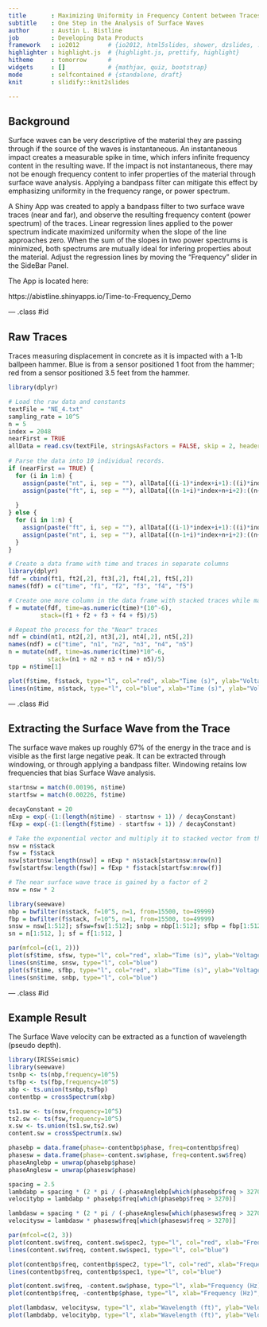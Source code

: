 ---
title       : Maximizing Uniformity in Frequency Content between Traces
subtitle    : One Step in the Analysis of Surface Waves
author      : Austin L. Bistline
job         : Developing Data Products
framework   : io2012        # {io2012, html5slides, shower, dzslides, ...}
highlighter : highlight.js  # {highlight.js, prettify, highlight}
hitheme     : tomorrow      # 
widgets     : []            # {mathjax, quiz, bootstrap}
mode        : selfcontained # {standalone, draft}
knit        : slidify::knit2slides

---

## Background

Surface waves can be very descriptive of the material they are passing through if the source of the waves is instantaneous.  An instantaneous impact creates a measurable spike in time, which infers infinite frequency content in the resulting wave.  If the impact is not instantaneous, there may not be enough frequency content to infer properties of the material through surface wave analysis.  Applying a bandpass filter can mitigate this effect by emphasizing uniformity in the frequency range, or power spectrum.  

A Shiny App was created to apply a bandpass filter to two surface wave traces (near and far), and observe the resulting frequency content (power spectrum) of the traces.  Linear regression lines applied to the power spectrum indicate maximized uniformity when the slope of the line approaches zero.  When the sum of the slopes in two power spectrums is minimized, both spectrums are mutually ideal for infering properties about the material.  Adjust the regression lines by moving the "Frequency" slider in the SideBar Panel.

The App is located here:

https://abistline.shinyapps.io/Time-to-Frequency_Demo

--- .class #id 

## Raw Traces

Traces measuring displacement in concrete as it is impacted with a 1-lb ballpeen hammer.  Blue is from a sensor positioned 1 foot from the hammer; red from a sensor positioned 3.5 feet from the hammer. 
```{r, echo=F, message=F, evaluate=T}

library(dplyr)

# Load the raw data and constants
textFile = "NE_4.txt"
sampling_rate = 10^5
n = 5
index = 2048
nearFirst = TRUE
allData = read.csv(textFile, stringsAsFactors = FALSE, skip = 2, header = FALSE)
  
# Parse the data into 10 individual records.  
if (nearFirst == TRUE) {
  for (i in 1:n) {
    assign(paste("nt", i, sep = ""), allData[((i-1)*index+i+1):((i)*index+i), ])
    assign(paste("ft", i, sep = ""), allData[((n-1+i)*index+n+i+2):((n+i)*index+n+i+1), ])
    
  }
} else {
  for (i in 1:n) {
    assign(paste("ft", i, sep = ""), allData[((i-1)*index+i+1):((i)*index+i), ])
    assign(paste("nt", i, sep = ""), allData[((n-1+i)*index+n+i+2):((n+i)*index+n+i+1), ])
  }
}

# Create a data frame with time and traces in separate columns
library(dplyr)
fdf = cbind(ft1, ft2[,2], ft3[,2], ft4[,2], ft5[,2]) 
names(fdf) = c("time", "f1", "f2", "f3", "f4", "f5") 

# Create one more column in the data frame with stacked traces while making "time" numeric
f = mutate(fdf, time=as.numeric(time)*(10^-6), 
         stack=(f1 + f2 + f3 + f4 + f5)/5)

# Repeat the process for the "Near" traces
ndf = cbind(nt1, nt2[,2], nt3[,2], nt4[,2], nt5[,2])
names(ndf) = c("time", "n1", "n2", "n3", "n4", "n5")
n = mutate(ndf, time=as.numeric(time)*10^-6, 
           stack=(n1 + n2 + n3 + n4 + n5)/5)
tpp = n$time[1]
```

```{r, fig.width=13, fig.height=4}
plot(f$time, f$stack, type="l", col="red", xlab="Time (s)", ylab="Voltage (V)")
lines(n$time, n$stack, type="l", col="blue", xlab="Time (s)", ylab="Voltage (V)")
```

--- .class #id

## Extracting the Surface Wave from the Trace

The surface wave makes up roughly 67% of the energy in the trace and is visible as the first large negative peak.  It can be extracted through windowing, or through applying a bandpass filter.  Windowing retains low frequencies that bias Surface Wave analysis.

```{r, echo=F, message=F, evaluate=T}
startnsw = match(0.00196, n$time)
startfsw = match(0.00226, f$time)

decayConstant = 20
nExp = exp(-(1:(length(n$time) - startnsw + 1)) / decayConstant)
fExp = exp(-(1:(length(f$time) - startfsw + 1)) / decayConstant)

# Take the exponential vector and multiply it to stacked vector from the start indexes
nsw = n$stack
fsw = f$stack
nsw[startnsw:length(nsw)] = nExp * n$stack[startnsw:nrow(n)]
fsw[startfsw:length(fsw)] = fExp * f$stack[startfsw:nrow(f)]

# The near surface wave trace is gained by a factor of 2
nsw = nsw * 2
```

```{r, echo=F, message=F, evaluate=T}
library(seewave)
nbp = bwfilter(n$stack, f=10^5, n=1, from=15500, to=49999)
fbp = bwfilter(f$stack, f=10^5, n=1, from=15500, to=49999)
snsw = nsw[1:512]; sfsw=fsw[1:512]; snbp = nbp[1:512]; sfbp = fbp[1:512]
sn = n[1:512, ]; sf = f[1:512, ]
```

```{r, fig.width=13, fig.height=4}
par(mfcol=(c(1, 2)))
plot(sf$time, sfsw, type="l", col="red", xlab="Time (s)", ylab="Voltage (V)", main="Windowed")
lines(sn$time, snsw, type="l", col="blue")
plot(sf$time, sfbp, type="l", col="red", xlab="Time (s)", ylab="Voltage (V)", main="Filtered")
lines(sn$time, snbp, type="l", col="blue")
```

--- .class #id

## Example Result

The Surface Wave velocity can be extracted as a function of wavelength (pseudo depth).

```{r, echo=F, message=F, evaluate=T}
library(IRISSeismic)
library(seewave)
tsnbp <- ts(nbp,frequency=10^5)
tsfbp <- ts(fbp,frequency=10^5)
xbp <- ts.union(tsnbp,tsfbp)
contentbp = crossSpectrum(xbp)

ts1.sw <- ts(nsw,frequency=10^5)
ts2.sw <- ts(fsw,frequency=10^5)
x.sw <- ts.union(ts1.sw,ts2.sw)
content.sw = crossSpectrum(x.sw)

phasebp = data.frame(phase=-contentbp$phase, freq=contentbp$freq)
phasesw = data.frame(phase=-content.sw$phase, freq=content.sw$freq)
phaseAnglebp = unwrap(phasebp$phase)
phaseAnglesw = unwrap(phasesw$phase)

spacing = 2.5
lambdabp = spacing * (2 * pi / (-phaseAnglebp[which(phasebp$freq > 3270)]))
velocitybp = lambdabp * phasebp$freq[which(phasebp$freq > 3270)]

lambdasw = spacing * (2 * pi / (-phaseAnglesw[which(phasesw$freq > 3270)]))
velocitysw = lambdasw * phasesw$freq[which(phasesw$freq > 3270)]
```

```{r, echo=F, fig.width=13, fig.height=7}
par(mfcol=c(2, 3))
plot(content.sw$freq, content.sw$spec2, type="l", col="red", xlab="Frequency (Hz)", ylab="Amplitude")
lines(content.sw$freq, content.sw$spec1, type="l", col="blue")

plot(contentbp$freq, contentbp$spec2, type="l", col="red", xlab="Frequency (Hz)", ylab="Amplitude")
lines(contentbp$freq, contentbp$spec1, type="l", col="blue")

plot(content.sw$freq, -content.sw$phase, type="l", xlab="Frequency (Hz)", ylab="Phase (radians)")
plot(contentbp$freq, -contentbp$phase, type="l", xlab="Frequency (Hz)", ylab="Phase (radians)")

plot(lambdasw, velocitysw, type="l", xlab="Wavelength (ft)", ylab="Velocity (ft/sec)", ylim=c(0, 10000))
plot(lambdabp, velocitybp, type="l", xlab="Wavelength (ft)", ylab="Velocity (ft/sec)", ylim=c(0, 10000))
```


